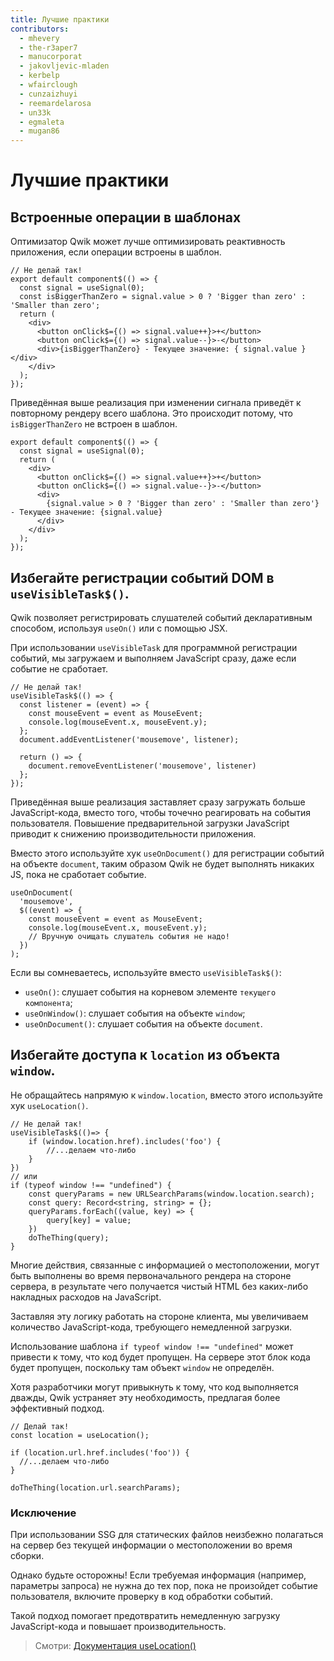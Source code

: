 ```yaml
---
title: Лучшие практики
contributors:
  - mhevery
  - the-r3aper7
  - manucorporat
  - jakovljevic-mladen
  - kerbelp
  - wfairclough
  - cunzaizhuyi
  - reemardelarosa
  - un33k
  - egmaleta
  - mugan86
---
```


# Лучшие практики

## Встроенные операции в шаблонах

Оптимизатор Qwik может лучше оптимизировать реактивность приложения, если операции встроены в шаблон.

```tsx title="Плохая реализация"
// Не делай так!
export default component$(() => {
  const signal = useSignal(0);
  const isBiggerThanZero = signal.value > 0 ? 'Bigger than zero' : 'Smaller than zero';
  return (
    <div>
      <button onClick$={() => signal.value++}>+</button>
      <button onClick$={() => signal.value--}>-</button>
      <div>{isBiggerThanZero} - Текущее значение: { signal.value }</div>
    </div>
  );
});
```

Приведённая выше реализация при изменении сигнала приведёт к повторному рендеру всего шаблона. Это происходит потому, что `isBiggerThanZero` не встроен в шаблон.

```tsx title="Оптимальная реализация"
export default component$(() => {
  const signal = useSignal(0);
  return (
    <div>
      <button onClick$={() => signal.value++}>+</button>
      <button onClick$={() => signal.value--}>-</button>
      <div>
        {signal.value > 0 ? 'Bigger than zero' : 'Smaller than zero'} - Текущее значение: {signal.value}
      </div>
    </div>
  );
});
```

## Избегайте регистрации событий DOM в `useVisibleTask$()`.

Qwik позволяет регистрировать слушателей событий декларативным способом, используя `useOn()` или с помощью JSX.

При использовании `useVisibleTask` для программной регистрации событий, мы загружаем и выполняем JavaScript сразу, даже если событие не сработает.

```tsx title="Плохая реализация"
// Не делай так!
useVisibleTask$(() => {
  const listener = (event) => {
    const mouseEvent = event as MouseEvent;
    console.log(mouseEvent.x, mouseEvent.y);
  };
  document.addEventListener('mousemove', listener);

  return () => {
    document.removeEventListener('mousemove', listener)
  };
});
```

Приведённая выше реализация заставляет сразу загружать больше JavaScript-кода, вместо того, чтобы точечно реагировать на события пользователя. Повышение предварительной загрузки JavaScript приводит к снижению производительности приложения.

Вместо этого используйте хук `useOnDocument()` для регистрации событий на объекте `document`, таким образом Qwik не будет выполнять никаких JS, пока не сработает событие.

```tsx title="Оптимальная реализация"
useOnDocument(
  'mousemove',
  $((event) => {
    const mouseEvent = event as MouseEvent;
    console.log(mouseEvent.x, mouseEvent.y);
    // Вручную очищать слушатель события не надо!
  })
);
```

Если вы сомневаетесь, используйте вместо `useVisibleTask$()`:
- `useOn()`: слушает события на корневом элементе `текущего компонента`;
- `useOnWindow()`: слушает события на объекте `window`;
- `useOnDocument()`: слушает события на объекте `document`.

## Избегайте доступа к `location` из объекта `window`.

Не обращайтесь напрямую к `window.location`, вместо этого используйте хук `useLocation()`.

```tsx title="Неправильная реализация"
// Не делай так!
useVisibleTask$(()=> {
    if (window.location.href).includes('foo') {
        //...делаем что-либо
    }
})
// или
if (typeof window !== "undefined") {
    const queryParams = new URLSearchParams(window.location.search);
    const query: Record<string, string> = {};
    queryParams.forEach((value, key) => {
        query[key] = value;
    })
    doTheThing(query);
}
```

Многие действия, связанные с информацией о местоположении, могут быть выполнены во время первоначального рендера на стороне сервера, в результате чего получается чистый HTML без каких-либо накладных расходов на JavaScript.

Заставляя эту логику работать на стороне клиента, мы увеличиваем количество JavaScript-кода, требующего немедленной загрузки.

Использование шаблона `if typeof window !== "undefined"` может привести к тому, что код будет пропущен. На сервере этот блок кода будет пропущен, поскольку там объект `window` не определён.

Хотя разработчики могут привыкнуть к тому, что код выполняется дважды, Qwik устраняет эту необходимость, предлагая более эффективный подход.

```tsx title="Оптимальная реализация"
// Делай так!
const location = useLocation();

if (location.url.href.includes('foo')) {
  //...делаем что-либо
}

doTheThing(location.url.searchParams);
```

### Исключение

При использовании SSG для статических файлов неизбежно полагаться на сервер без текущей информации о местоположении во время сборки.

Однако будьте осторожны! Если требуемая информация (например, параметры запроса) не нужна до тех пор, пока не произойдет событие пользователя, включите проверку в код обработки событий.

Такой подход помогает предотвратить немедленную загрузку JavaScript-кода и повышает производительность.

> Смотри: [Документация useLocation()](../../api/index.mdx#uselocation)

